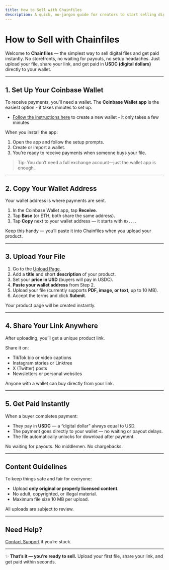 ```yaml
---
title: How to Sell with Chainfiles
description: A quick, no-jargon guide for creators to start selling digital files and get paid instantly in USDC.
---
```


# How to Sell with Chainfiles

Welcome to **Chainfiles** — the simplest way to sell digital files and get paid instantly.
No storefronts, no waiting for payouts, no setup headaches. Just upload your file, share your link, and get paid in **USDC (digital dollars)** directly to your wallet.

---

## 1. Set Up Your Coinbase Wallet

To receive payments, you’ll need a wallet. The **Coinbase Wallet app** is the easiest option - it takes minutes to set up.

- [Follow the instructions here](https://www.coinbase.com/wallet/articles/getting-started-mobile) to create a new wallet - it only takes a few minutes

When you install the app:
1. Open the app and follow the setup prompts.
2. Create or import a wallet.
3. You’re ready to receive payments when someone buys your file.

> Tip: You don’t need a full exchange account—just the wallet app is enough.

---

## 2. Copy Your Wallet Address

Your wallet address is where payments are sent.

1. In the Coinbase Wallet app, tap **Receive**.
2. Tap **Base** (or ETH, both share the same address).
3. Tap **Copy** next to your wallet address — it starts with `0x...`.

Keep this handy — you’ll paste it into Chainfiles when you upload your product.

---

## 3. Upload Your File

1. Go to the [Upload Page](/digital/upload).
2. Add a **title** and short **description** of your product.
3. Set your **price in USD** (buyers will pay in USDC).
4. **Paste your wallet address** from Step 2.
5. Upload your file (currently supports **PDF, image, or text**, up to 10 MB).
6. Accept the terms and click **Submit**.

Your product page will be created instantly.

---

## 4. Share Your Link Anywhere

After uploading, you’ll get a unique product link.

Share it on:
- TikTok bio or video captions
- Instagram stories or Linktree
- X (Twitter) posts
- Newsletters or personal websites

Anyone with a wallet can buy directly from your link.

---

## 5. Get Paid Instantly

When a buyer completes payment:
- They pay in **USDC** — a “digital dollar” always equal to USD.
- The payment goes directly to your wallet — no waiting or payout delays.
- The file automatically unlocks for download after payment.

No waiting for payouts. No middlemen. No chargebacks.

---

## Content Guidelines

To keep things safe and fair for everyone:
- Upload **only original or properly licensed content**.
- No adult, copyrighted, or illegal material.
- Maximum file size 10 MB per upload.

All uploads are subject to review.

---

## Need Help?

[Contact Support](/contact) if you’re stuck.

---

✨ **That’s it — you’re ready to sell.**
Upload your first file, share your link, and get paid within seconds.
